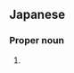 ==Japanese==
{{ja-kanjitab|松|川}}

===Proper noun===
{{ja-pos|proper|まつかわ}}

# {{surname|lang=ja|sort=まつかわ}}